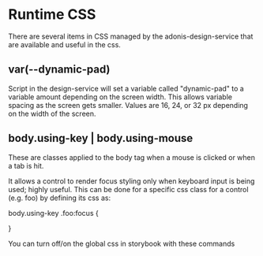 
<Meta title="Foundation/RuntimeCSS" />

# Runtime CSS

There are several items in CSS managed by the adonis-design-service that are available and useful in the css.

## var(--dynamic-pad)

Script in the design-service will set a variable called "dynamic-pad" to a variable amount depending on the screen width.
This allows variable spacing as the screen gets smaller. Values are 16, 24, or 32 px depending on the width of the screen.

## body.using-key | body.using-mouse

These are classes applied to the body tag when a mouse is clicked or when a tab is hit.

It allows a control to render focus styling only when keyboard input is being used; highly useful. This can be done for a specific css class for a control (e.g. foo) by
defining its css as:

body.using-key .foo:focus {

}

You can turn off/on the global css in storybook with these commands

<RuntimeCSSTest />
